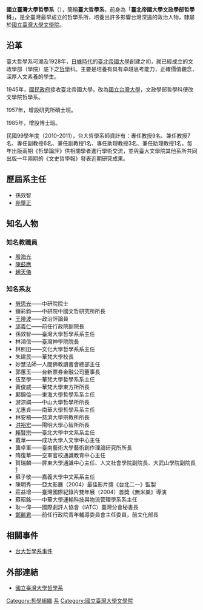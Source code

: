 {{unreferenced|time=2020-03-09T13:19:42+00:00}}
'''國立臺灣大學哲學系'''（{{lang-en|'''Department of Philosophy, National Taiwan University'''}}），簡稱'''臺大哲學系'''，前身為「'''臺北帝國大學文政學部哲學科'''」，是全臺灣最早成立的哲學系所，培養出許多影響台灣深遠的政治人物，隸屬於[[國立臺灣大學文學院|國立臺灣大學文學院]]。

==沿革==
臺大哲學系可溯及1928年，[[台灣日治時期|日據時代]]的[[臺北帝國大學|臺北帝國大學]]創建之初，就已經成立的文政學部（學院）底下之[[哲學|哲學]]科。主要是培養有具有卓越思考能力，正確價值觀念，深厚人文素養的學生。

1945年，[[國民政府|國民政府]]接收臺北帝國大學，改為[[國立台灣大學|國立台灣大學]]，文政學部哲學科便改文學院哲學系。

1957年，增設研究所碩士班。

1985年，增設博士班。

民國99學年度（2010-2011），台大哲學系師資計有：專任教授9名、兼任教授7名、專任副教授6名、兼任副教授1名、專任助理教授3名、兼任助理教授1名。每年出版兩期《哲學論評》供相關學者進行學術交流，並與臺大文學院其他系所共同出版一年兩期的《文史哲學報》發表近期研究成果。

==歷屆系主任==
*孫效智
*[[苑舉正|苑舉正]]

== 知名人物 ==

=== 知名教職員 ===

* [[殷海光|殷海光]]
* [[陳鼓應|陳鼓應]]
* [[趙天儀|趙天儀]]

===知名系友===
*[[勞思光|勞思光]]——中研院院士
*鍾彩鈞——中研院中國文哲研究所所長
*[[王曉波|王曉波]]——政治評論員
*[[邱義仁|邱義仁]]——前任行政院副院長
*孫效智——臺灣大學哲學系系主任
*林鴻信——臺灣神學院院長
*林照田——文化大學哲學系系主任
*朱建民——華梵大學校長
*妙慧法師—人間佛教讀書會總部主任
*郭蕙玉——台新票券金融公司董事長
*伍至學——華梵大學哲學系系主任
*黃俊威——華梵大學東方所所長
*鄺錦倫——東海大學哲學系系主任
*游淙祺——中山大學哲學所所長
*尤惠貞——南華大學哲學系系主任
*林安梧——慈濟大學宗教所所長	
*[[洪裕宏|洪裕宏]]——陽明大學心智所所長
*[[賴賢宗|賴賢宗]]——臺北大學中文系系主任
*戴華———成功大學人文學中心主任
*龔卓軍——臺南藝術大學藝術創作理論研究所所長
*隋復華——空軍官校通識教育中心主任
*賀瑞麟——屏東大學通識中心主任、人文社會學院副院長、大武山學院副院長 [http://www.cci.nptu.edu.tw/files/13-1105-18416.php?Lang=zh-tw]{{Wayback|url=http://www.cci.nptu.edu.tw/files/13-1105-18416.php?Lang=zh-tw |date=20190515041156 }}
*蘇子敬——嘉義大學中文系系主任
*陳明秀——亞太影展（2004）最佳影片獎《台北二一》監製
*莊益增——臺灣國際紀錄片雙年展（2004）首獎《無米樂》導演
*蘇昭銘——中華大學運輸科技與物流管理學系系主任
*耿一偉——國際劇評人協會（IATC）臺灣分會秘書長
*[[鄭麗君|鄭麗君]]——前任行政院青年輔導委員會主任委員，前文化部長

==相關事件==
*[[台大哲學系事件|台大哲學系事件]]

== 外部連結 ==
* [[國立臺灣大學|國立臺灣大學]][https://web.archive.org/web/20060711230102/http://ccms.ntu.edu.tw/~philo/ 哲學系]

{{國立臺灣大學教學研究單位}}
{{Authority control}}

[[Category:哲學組織|Category:哲學組織]]
[[Category:國立臺灣大學之院系所|系]]
[[Category:國立臺灣大學文學院|Category:國立臺灣大學文學院]]